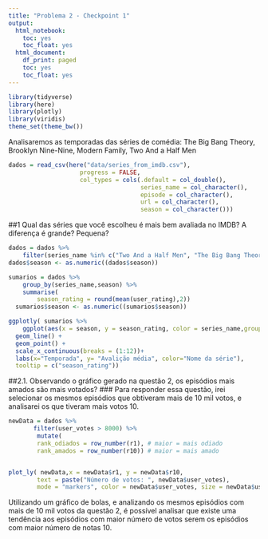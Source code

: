 ```yaml
---
title: "Problema 2 - Checkpoint 1"
output:
  html_notebook:
    toc: yes
    toc_float: yes
  html_document:
    df_print: paged
    toc: yes
    toc_float: yes
---
```


```r
library(tidyverse)
library(here)
library(plotly)
library(viridis)
theme_set(theme_bw())
```


Analisaremos as temporadas das séries de comédia: The Big Bang Theory, Brooklyn Nine-Nine, Modern Family, Two And a Half Men

```r
dados = read_csv(here("data/series_from_imdb.csv"), 
                    progress = FALSE,
                    col_types = cols(.default = col_double(), 
                                     series_name = col_character(), 
                                     episode = col_character(), 
                                     url = col_character(),
                                     season = col_character()))
```

##1 Qual das séries que você escolheu é mais bem avaliada no IMDB? A diferença é grande? Pequena?
```r
dados = dados %>% 
    filter(series_name %in% c("Two And a Half Men", "The Big Bang Theory","Brooklyn Nine-Nine","Modern Family"))
dados$season <- as.numeric((dados$season))

sumarios = dados %>% 
    group_by(series_name,season) %>% 
    summarise(
        season_rating = round(mean(user_rating),2))
  sumarios$season <- as.numeric((sumarios$season))

ggplotly( sumarios %>%
    ggplot(aes(x = season, y = season_rating, color = series_name,group=series_name)) + 
  geom_line() + 
  geom_point() +
  scale_x_continuous(breaks = (1:12))+
  labs(x="Temporada", y= "Avalição média", color="Nome da série"),
  tooltip = c("season_rating"))

```

##2.1. Observando o gráfico gerado na questão 2, os episódios mais amados são mais votados?
### Para responder essa questão, irei selecionar os mesmos episódios que obtiveram mais de 10 mil votos, e analisarei os que tiveram mais votos 10.

```r
newData = dados %>% 
       filter(user_votes > 8000) %>%
        mutate(
        rank_odiados = row_number(r1), # maior = mais odiado
        rank_amados = row_number(r10)) # maior = mais amado


plot_ly( newData,x = newData$r1, y = newData$r10, 
        text = paste("Número de votos: ", newData$user_votes),
        mode = "markers", color = newData$user_votes, size = newData$user_votes)
``` 
Utilizando um gráfico de bolas, e analizando os mesmos episódios com mais de 10 mil votos da questão 2, é possível analisar que existe uma tendência aos episódios com maior número de votos serem os episódios com maior número de notas 10.